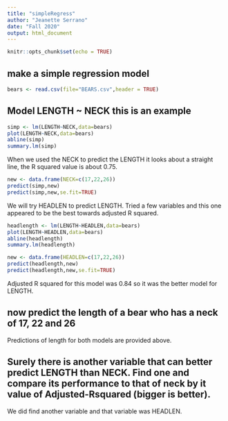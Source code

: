 ```yaml
---
title: "simpleRegress"
author: "Jeanette Serrano"
date: "Fall 2020"
output: html_document
---
```


```r
knitr::opts_chunk$set(echo = TRUE)
```

## make a simple regression model

```r
bears <- read.csv(file="BEARS.csv",header = TRUE)
```

## Model LENGTH ~ NECK  this is an example  

```r
simp <- lm(LENGTH~NECK,data=bears)
plot(LENGTH~NECK,data=bears)
abline(simp)
summary.lm(simp)
```

When we used the NECK to predict the LENGTH it looks about a straight line, the R squared value is about 0.75. 

```r
new <- data.frame(NECK=c(17,22,26))
predict(simp,new)
predict(simp,new,se.fit=TRUE)
```

We will try HEADLEN to predict LENGTH. Tried a few variables and this one appeared to be the best towards adjusted R squared. 


```r
headlength <- lm(LENGTH~HEADLEN,data=bears)
plot(LENGTH~HEADLEN,data=bears)
abline(headlength)
summary.lm(headlength)
```

```r
new <- data.frame(HEADLEN=c(17,22,26))
predict(headlength,new)
predict(headlength,new,se.fit=TRUE)
```

Adjusted R squared for this model was 0.84 so it was the better model for LENGTH. 



## now predict the length of a bear who has a neck of 17, 22 and 26

Predictions of length for both models are provided above. 


## Surely there is another variable that can better predict LENGTH than NECK. Find one and compare its performance to that of neck by it value of Adjusted-Rsquared (bigger is better).

We did find another variable and that variable was HEADLEN. 